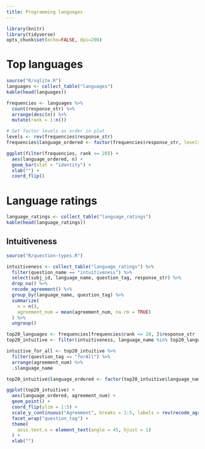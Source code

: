 ```yaml
---
title: Programming languages
---
```

```r
library(knitr)
library(tidyverse)
opts_chunk$set(echo=FALSE, dpi=200)
```

# Top languages

```r
source("R/sqlite.R")
languages <- collect_table("languages")
kable(head(languages))

frequencies <- languages %>%
  count(response_str) %>%
  arrange(desc(n)) %>%
  mutate(rank = 1:n())

# Set factor levels as order in plot
levels <- rev(frequencies$response_str)
frequencies$language_ordered <- factor(frequencies$response_str, levels = levels)

ggplot(filter(frequencies, rank <= 20)) +
  aes(language_ordered, n) +
  geom_bar(stat = "identity") +
  xlab("") +
  coord_flip()
```

# Language ratings

```r
language_ratings <- collect_table("language_ratings")
kable(head(language_ratings))
```

## Intuitiveness

```r
source("R/question-types.R")

intuitiveness <- collect_table("language_ratings") %>%
  filter(question_name == "intuitiveness") %>%
  select(subj_id, language_name, question_tag, response_str) %>%
  drop_na() %>%
  recode_agreement() %>%
  group_by(language_name, question_tag) %>%
  summarize(
    n = n(),
    agreement_num = mean(agreement_num, na.rm = TRUE)
  ) %>%
  ungroup()

top20_languages <- frequencies[frequencies$rank <= 20, ]$response_str
top20_intuitive <- filter(intuitiveness, language_name %in% top20_languages)

intuitive_for_all <- top20_intuitive %>%
  filter(question_tag == "forAll") %>%
  arrange(agreement_num) %>%
  .$language_name

top20_intuitive$language_ordered <- factor(top20_intuitive$language_name, levels = intuitive_for_all)

ggplot(top20_intuitive) +
  aes(language_ordered, agreement_num) +
  geom_point() +
  coord_flip(ylim = 1:5) +
  scale_y_continuous("Agreement", breaks = 1:5, labels = rev(recode_agreement()$agreement_label)) +
  facet_wrap("question_tag") +
  theme(
    axis.text.x = element_text(angle = 45, hjust = 1)
  ) +
  xlab("")
```
